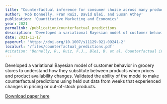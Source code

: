 ```yaml
---
title: "Counterfactual inference for consumer choice across many product categories"
author: 'Rob Donnelly, Fran Ruiz, David Blei, and Susan Athey'
publication: 'Quantitative Marketing and Economics'
year: 2021
permalink: /publication/counterfactual_predictions
description: 'Developed a variational Bayesian model of customer behavior in grocery stores to understand how they substitute between products when prices and product availability changes. Validated the ability of the model to make counterfactual predictions using held out data from weeks that experienced changes in pricing or out-of-stock products.'
date: 2021-11-17
paperurl: 'https://doi.org/10.1007/s11129-021-09241-2'
localurl: '/files/counterfactual_predictions.pdf'
#citation: 'Donnelly, R., Ruiz, F.J., Blei, D. et al. Counterfactual inference for consumer choice across many product categories. Quant Mark Econ 19, 369-407 (2021).'
---
```


Developed a variational Bayesian model of customer behavior in grocery stores to understand how they substitute between products when prices and product availability changes. Validated the ability of the model to make counterfactual predictions using held out data from weeks that experienced changes in pricing or out-of-stock products.

[Download paper here](/files/counterfactual_predictions.pdf)
